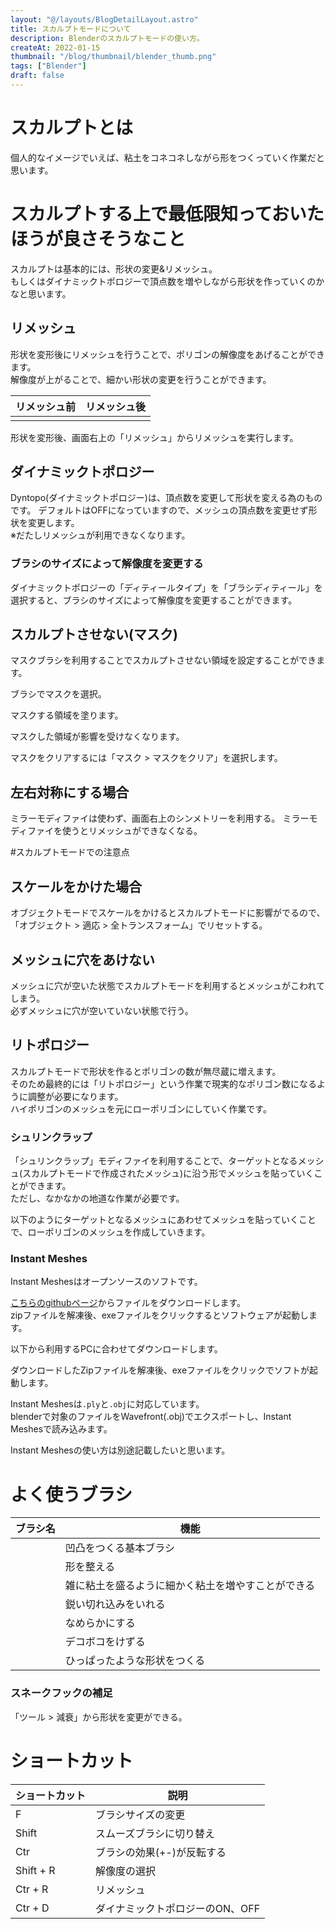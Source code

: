 ```yaml
---
layout: "@/layouts/BlogDetailLayout.astro"
title: スカルプトモードについて
description: Blenderのスカルプトモードの使い方。
createAt: 2022-01-15
thumbnail: "/blog/thumbnail/blender_thumb.png"
tags: ["Blender"]
draft: false
---
```



# スカルプトとは

個人的なイメージでいえば、粘土をコネコネしながら形をつくっていく作業だと思います。

# スカルプトする上で最低限知っておいたほうが良さそうなこと

スカルプトは基本的には、形状の変更&リメッシュ。  
もしくはダイナミックトポロジーで頂点数を増やしながら形状を作っていくのかなと思います。

## リメッシュ

形状を変形後にリメッシュを行うことで、ポリゴンの解像度をあげることができます。  
解像度が上がることで、細かい形状の変更を行うことができます。

| リメッシュ前                                                                           | リメッシュ後                                                                           |
| -------------------------------------------------------------------------------------- | -------------------------------------------------------------------------------------- |
| <CommonImg src="blog/images/20220115/06.png" alt="リメッシュ前" client:only="react" /> | <CommonImg src="blog/images/20220115/07.png" alt="リメッシュ後" client:only="react" /> |

形状を変形後、画面右上の「リメッシュ」からリメッシュを実行します。

<CommonImg
  src="blog/images/20220115/08.png"
  alt="リメッシュ"
  client:only="react"
/>

## ダイナミックトポロジー

Dyntopo(ダイナミックトポロジー)は、頂点数を変更して形状を変える為のものです。
デフォルトはOFFになっていますので、メッシュの頂点数を変更せず形状を変更します。  
※だたしリメッシュが利用できなくなります。

<CommonImg
  src="blog/images/20220115/01.png"
  alt="ダイナミックトポロジー"
  client:only="react"
/>

### ブラシのサイズによって解像度を変更する

ダイナミックトポロジーの「ディティールタイプ」を「ブラシディティール」を選択すると、ブラシのサイズによって解像度を変更することができます。

<CommonImg
  src="blog/images/20220115/13.png"
  alt="ダイナミックトポロジー"
  client:only="react"
/>

## スカルプトさせない(マスク)

マスクブラシを利用することでスカルプトさせない領域を設定することができます。

ブラシでマスクを選択。

<CommonImg
  src="blog/images/20220115/b_mask.png"
  alt="スカルプトさせない"
  client:only="react"
/>

マスクする領域を塗ります。

<CommonImg
  src="blog/images/20220115/02.png"
  alt="スカルプトさせない"
  client:only="react"
/>

マスクした領域が影響を受けなくなります。

<CommonImg
  src="blog/images/20220115/03.png"
  alt="スカルプトさせない"
  client:only="react"
/>

マスクをクリアするには「マスク > マスクをクリア」を選択します。

<CommonImg
  src="blog/images/20220115/04.png"
  alt="スカルプトさせない"
  client:only="react"
/>

## 左右対称にする場合

ミラーモディファイは使わず、画面右上のシンメトリーを利用する。
ミラーモディファイを使うとリメッシュができなくなる。

<CommonImg
  src="blog/images/20220115/05.png"
  alt="左右対称にする場合"
  client:only="react"
/>

#スカルプトモードでの注意点

## スケールをかけた場合

オブジェクトモードでスケールをかけるとスカルプトモードに影響がでるので、  
「オブジェクト > 適応 > 全トランスフォーム」でリセットする。

## メッシュに穴をあけない

メッシュに穴が空いた状態でスカルプトモードを利用するとメッシュがこわれてしまう。  
必ずメッシュに穴が空いていない状態で行う。

## リトポロジー

スカルプトモードで形状を作るとポリゴンの数が無尽蔵に増えます。  
そのため最終的には「リトポロジー」という作業で現実的なポリゴン数になるように調整が必要になります。  
ハイポリゴンのメッシュを元にローポリゴンにしていく作業です。

### シュリンクラップ

「シュリンクラップ」モディファイを利用することで、ターゲットとなるメッシュ(スカルプトモードで作成されたメッシュ)に沿う形でメッシュを貼っていくことができます。  
ただし、なかなかの地道な作業が必要です。

<CommonImg
  src="blog/images/20220115/10.png"
  alt="シュリンクラップ"
  client:only="react"
/>

以下のようにターゲットとなるメッシュにあわせてメッシュを貼っていくことで、ローポリゴンのメッシュを作成していきます。

<CommonImg
  src="blog/images/20220115/11.png"
  alt="シュリンクラップ"
  client:only="react"
/>

### Instant Meshes

Instant Meshesはオープンソースのソフトです。

[こちらのgithubページ](https://github.com/wjakob/instant-meshes)からファイルをダウンロードします。  
zipファイルを解凍後、exeファイルをクリックするとソフトウェアが起動します。

以下から利用するPCに合わせてダウンロードします。

<CommonImg
  src="blog/images/20220115/12.png"
  alt="Instant Meshes"
  client:only="react"
/>

ダウンロードしたZipファイルを解凍後、exeファイルをクリックでソフトが起動します。

Instant Meshesは`.ply`と`.obj`に対応しています。  
blenderで対象のファイルをWavefront(.obj)でエクスポートし、Instant Meshesで読み込みます。

Instant Meshesの使い方は別途記載したいと思います。

# よく使うブラシ

| ブラシ名                                                                                   | 機能                                               |
| ------------------------------------------------------------------------------------------ | -------------------------------------------------- |
| <CommonImg src="blog/images/20220115/b3.png" alt="ドロー" client:only="react" />           | 凹凸をつくる基本ブラシ                             |
| <CommonImg src="blog/images/20220115/b3.png" alt="グラブ" client:only="react" />           | 形を整える                                         |
| <CommonImg src="blog/images/20220115/b4.png" alt="クレイストリップ" client:only="react" /> | 雑に粘土を盛るように細かく粘土を増やすことができる |
| <CommonImg src="blog/images/20220115/b5.png" alt="クリース" client:only="react" />         | 鋭い切れ込みをいれる                               |
| <CommonImg src="blog/images/20220115/b6.png" alt="スムーズ" client:only="react" />         | なめらかにする                                     |
| <CommonImg src="blog/images/20220115/b7.png" alt="削り取り" client:only="react" />         | デコボコをけずる                                   |
| <CommonImg src="blog/images/20220115/b8.png" alt="スネークフック" client:only="react" />   | ひっぱったような形状をつくる                       |

### スネークフックの補足

「ツール > 減衰」から形状を変更ができる。

<CommonImg
  src="blog/images/20220115/09.png"
  alt="スネークフック"
  client:only="react"
/>

# ショートカット

| ショートカット | 説明                            |
| -------------- | ------------------------------- |
| F              | ブラシサイズの変更              |
| Shift          | スムーズブラシに切り替え        |
| Ctr            | ブラシの効果(+-)が反転する      |
| Shift + R      | 解像度の選択                    |
| Ctr + R        | リメッシュ                      |
| Ctr + D        | ダイナミックトポロジーのON、OFF |
